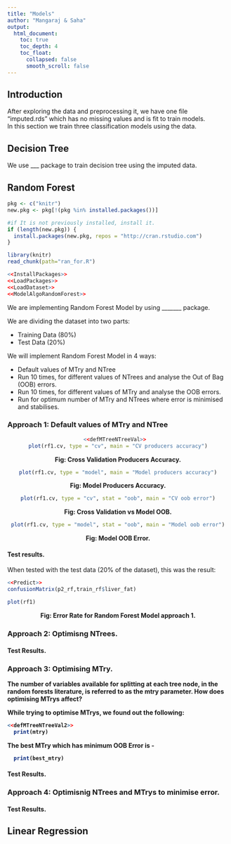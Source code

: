 ```yaml
---
title: "Models"
author: "Mangaraj & Saha" 
output: 
  html_document:
    toc: true
    toc_depth: 4 
    toc_float:
      collapsed: false
      smooth_scroll: false 
--- 
```


## Introduction 
After exploring the data and preprocessing it, we have one file "imputed.rds" which has no missing values and is fit to train models. <br /> 
In this section we train three classification models using the data. <br /> 

## Decision Tree 
We use ___ package to train decision tree using the imputed data. 


## Random Forest 
```r
pkg <- c("knitr")
new.pkg <- pkg[!(pkg %in% installed.packages())]

#if It is not previously installed, install it. 
if (length(new.pkg)) {
  install.packages(new.pkg, repos = "http://cran.rstudio.com")
}

library(knitr)
read_chunk(path="ran_for.R")  
```

```r
<<InstallPackages>>
<<LoadPackages>>
<<LoadDataset>> 
<<ModelAlgoRandomForest>>
```
We are implementing Random Forest Model by using _______ package.<br /> 

We are dividing the dataset into two parts:

* Training Data (80%)
* Test Data (20%)

We will implement Random Forest Model in 4 ways: <br />

* Default values of MTry and NTree
* Run 10 times, for different values of NTrees and analyse the Out of Bag (OOB) errors.
* Run 10 times, for different values of MTry and analyse the OOB errors. 
* Run for optimum number of MTry and NTrees where error is minimised and stabilises. 

### Approach 1: Default values of MTry and NTree
<center> 
```r
<<defMTreeNTreeVal>>  
plot(rf1.cv, type = "cv", main = "CV producers accuracy")
```
<b>Fig: Cross Validation Producers Accuracy.</b><br />
```r
plot(rf1.cv, type = "model", main = "Model producers accuracy")
```
<b>Fig: Model Producers Accuracy.</b><br />
```r
plot(rf1.cv, type = "cv", stat = "oob", main = "CV oob error")
```
<b>Fig: Cross Validation vs Model OOB.</b><br />
```r
plot(rf1.cv, type = "model", stat = "oob", main = "Model oob error")
```
<b>Fig: Model OOB Error.</b><br />
</center>

#### Test results.
When tested with the test data (20% of the dataset), this was the result:
```r
<<Predict>>
confusionMatrix(p2_rf,train_rf$liver_fat)
```

```r
plot(rf1)
```
<center><b> Fig: Error Rate for Random Forest Model approach 1. <br /></center> 


### Approach 2: Optimisng NTrees. 


#### Test Results.

### Approach 3: Optimising MTry. 
The number of variables  available for splitting at each tree node, in the random forests literature, is referred to as the mtry parameter.
<b>How does optimising MTrys affect? </b> 

While trying to optimise MTrys, we found out the following: 
```r
<<defMTreeNTreeVal2>> 
  print(mtry)
```
The best MTry which has minimum OOB Error is - 
```r
  print(best_mtry)
```

#### Test Results.

### Approach 4: Optimisnig NTrees and MTrys to minimise error.




#### Test Results.




## Linear Regression 

